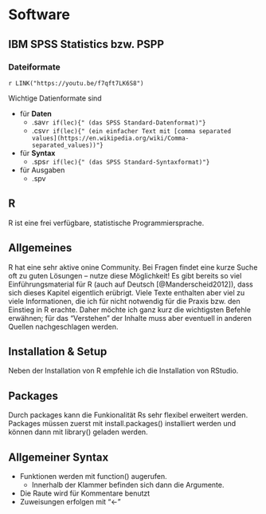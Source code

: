 # Software

## IBM SPSS Statistics bzw. PSPP



### Dateiformate

`r LINK("https://youtu.be/f7qft7LK6S8")`

Wichtige Datienformate sind

- für **Daten**
    - .sav`r if(lec){" (das SPSS Standard-Datenformat)"}`
    - .csv`r if(lec){" (ein einfacher Text mit [comma separated values](https://en.wikipedia.org/wiki/Comma-separated_values))"}`
- für **Syntax**
    - .sps`r if(lec){" (das SPSS Standard-Syntaxformat)"}`
- für Ausgaben
    - .spv
    
## R
R ist eine frei verfügbare, statistische Programmiersprache.

## Allgemeines
R hat eine sehr aktive onine Community. Bei Fragen findet eine kurze Suche oft zu guten Lösungen -- nutze diese Möglichkeit! Es gibt bereits so viel Einführungsmaterial für R (auch auf Deutsch [@Manderscheid2012]), dass sich dieses Kapitel eigentlich erübrigt. Viele Texte enthalten aber viel zu viele Informationen, die ich für nicht notwendig für die Praxis bzw. den Einstieg in R erachte. Daher möchte ich ganz kurz die wichtigsten Befehle erwähnen; für das "Verstehen" der Inhalte muss aber eventuell in anderen Quellen nachgeschlagen werden.

## Installation & Setup
Neben der Installation von R empfehle ich die Installation von RStudio.

## Packages
Durch packages kann die Funkionalität Rs sehr flexibel erweitert werden. Packages müssen zuerst mit install.packages() installiert werden und können dann mit library() geladen werden.

## Allgemeiner Syntax
- Funktionen werden mit function() augerufen.
    - Innerhalb der Klammer befinden sich dann die Argumente.
- Die Raute wird für Kommentare benutzt
- Zuweisungen erfolgen mit "<-"



